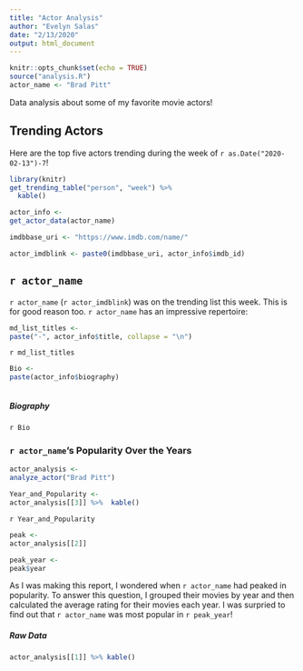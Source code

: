 ```yaml
---
title: "Actor Analysis"
author: "Evelyn Salas"
date: "2/13/2020"
output: html_document
---
```


```r
knitr::opts_chunk$set(echo = TRUE)
source("analysis.R")
actor_name <- "Brad Pitt"
```

Data analysis about some of my favorite movie actors!

## Trending Actors

Here are the top five actors trending during the week of `r as.Date("2020-02-13")-7`!

```r

library(knitr)
get_trending_table("person", "week") %>% 
  kable()

actor_info <- 
get_actor_data(actor_name)

imdbbase_uri <- "https://www.imdb.com/name/"

actor_imdblink <- paste0(imdbbase_uri, actor_info$imdb_id)

```

## `r actor_name`

`r actor_name` (`r actor_imdblink`) was on the trending list this week. This is for good reason too. `r actor_name` has an impressive repertoire:

```r
md_list_titles <-
paste("-", actor_info$title, collapse = "\n")

```

`r md_list_titles`

```r



Bio <- 
paste(actor_info$biography) 



```

##### Biography

`r Bio`

### `r actor_name`'s Popularity Over the Years




```r
actor_analysis <- 
analyze_actor("Brad Pitt") 

Year_and_Popularity <- 
actor_analysis[[3]] %>%  kable()


```

`r Year_and_Popularity`

```r
peak <- 
actor_analysis[[2]]

peak_year <- 
peak$year

```

As I was making this report, I wondered when `r actor_name` had peaked in popularity. To answer this question, I grouped their movies by year and then calculated the average rating for their movies each year. I was surpried to find out that `r actor_name` was most popular in `r peak_year`!



##### Raw Data

```r

actor_analysis[[1]] %>% kable()

```
